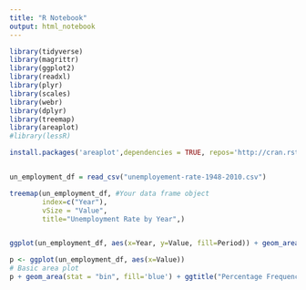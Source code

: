 ```yaml
---
title: "R Notebook"
output: html_notebook
---
```



```r

library(tidyverse)
library(magrittr)
library(ggplot2)
library(readxl)
library(plyr)
library(scales)
library(webr)
library(dplyr)
library(treemap)
library(areaplot)
#library(lessR)

install.packages('areaplot',dependencies = TRUE, repos='http://cran.rstudio.com/')


un_employment_df = read_csv("unemployement-rate-1948-2010.csv")


```

```r



treemap(un_employment_df, #Your data frame object
        index=c("Year"),
        vSize = "Value",
        title="Unemployment Rate by Year",)



```
```r


ggplot(un_employment_df, aes(x=Year, y=Value, fill=Period)) + geom_area()+ ggtitle("Periods of Unemployment By Year") + labs(x = "Year", y = "Frequency")
```






```r


p <- ggplot(un_employment_df, aes(x=Value))
# Basic area plot
p + geom_area(stat = "bin", fill='blue') + ggtitle("Percentage Frequency of Unemployment") + labs(x = "Unemployment Rate", y = "Frequency")
 


```







